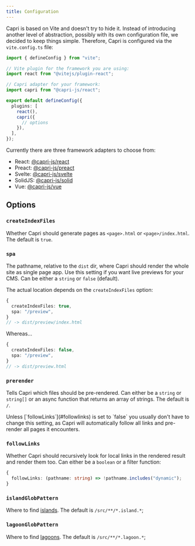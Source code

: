 ```yaml
---
title: Configuration
---
```


Capri is based on Vite and doesn't try to hide it. Instead of introducing another level of abstraction,
possibly with its own configuration file, we decided to keep things simple. Therefore, Capri is configured via the
`vite.config.ts` file:

```ts
import { defineConfig } from "vite";

// Vite plugin for the framework you are using:
import react from "@vitejs/plugin-react";

// Capri adapter for your framework:
import capri from "@capri-js/react";

export default defineConfig({
  plugins: [
    react(),
    capri({
      // options
    }),
  ],
});
```

Currently there are three framework adapters to choose from:

- React: [@capri-js/react](https://www.npmjs.com/package/@capri-js/react)
- Preact: [@capri-js/preact](https://www.npmjs.com/package/@capri-js/preact)
- Svelte: [@capri-js/svelte](https://www.npmjs.com/package/@capri-js/svelte)
- SolidJS: [@capri-js/solid](https://www.npmjs.com/package/@capri-js/solid)
- Vue: [@capri-js/vue](https://www.npmjs.com/package/@capri-js/vue)

## Options

### `createIndexFiles`

Whether Capri should generate pages as `<page>.html` or `<page>/index.html`. The default is `true`.

### `spa`

The pathname, relative to the `dist` dir, where Capri should render the whole site as
single page app. Use this setting if you want live previews for your CMS. Can be either a `string`
or `false` (default).

The actual location depends on the `createIndexFiles` option:

```ts
{
  createIndexFiles: true,
  spa: "/preview",
}
// -> dist/preview/index.html
```

Whereas...

```ts
{
  createIndexFiles: false,
  spa: "/preview",
}
// -> dist/preview.html
```

### `prerender`

Tells Capri which files should be pre-rendered. Can either be a `string` or
`string[]` or an async function that returns an array of strings.
The default is `/`.

<Note>
  Unless [`followLinks`](#followlinks) is set to `false` you usually don't have
  to change this setting, as Capri will automatically follow all links and
  pre-render all pages it encounters.
</Note>

### `followLinks`

Whether Capri should recursively look for local links in the rendered result
and render them too. Can either be a `boolean` or a filter function:

```ts
{
  followLinks: (pathname: string) => !pathname.includes("dynamic");
}
```

### `islandGlobPattern`

Where to find [islands](/docs/project-structure/islands). The default is `/src/**/*.island.*`;

### `lagoonGlobPattern`

Where to find [lagoons](/docs/project-structure/islands#lagoons). The default is `/src/**/*.lagoon.*`;
